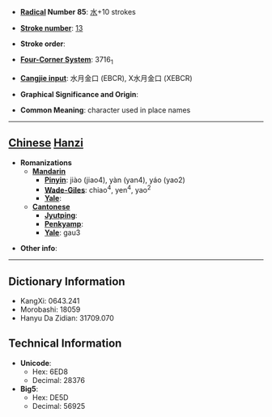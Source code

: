 * '''[[Wiktionary:Chinese radical index| Radical]] Number 85''': [[Wiktionary:Chinese radical index 水|水]]+10 strokes

* '''[[Wiktionary:Chinese total strokes index|Stroke number]]''': [[Wiktionary:Chinese total strokes index 13|13]]

* '''Stroke order''': 

* '''[[Wiktionary:Chinese four corner index|Four-Corner System]]''': 3716<sub>1</sub>

* '''[[Wiktionary:Chinese Cangjie index|Cangjie input]]''': 水月金口 (EBCR), X水月金口 (XEBCR)

* '''Graphical Significance and Origin''': 

* '''Common Meaning''': character used in place names

----

== [[Chinese]] [[Hanzi]] ==

* '''Romanizations'''
** '''[[Mandarin]]'''
*** '''[[Pinyin]]''': jiào (jiao4), yàn (yan4), yáo (yao2)
*** '''[[Wade-Giles]]''': chiao<sup>4</sup>, yen<sup>4</sup>, yao<sup>2</sup>
*** '''[[Yale]]''': 
** '''[[Cantonese]]'''
*** '''[[Jyutping]]''':
*** '''[[Penkyamp]]''': 
*** '''[[Yale]]''': gau3

* '''Other info''': 

----

== Dictionary Information ==

* KangXi: 0643.241
* Morobashi: 18059
* Hanyu Da Zidian: 31709.070

== Technical Information ==

* '''Unicode''':
** Hex: 6ED8
** Decimal: 28376
* '''Big5''':
** Hex: DE5D
** Decimal: 56925
